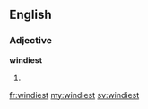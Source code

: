 ==English==

===Adjective===
'''windiest'''

# {{superlative of|windy}}

[[fr:windiest]]
[[my:windiest]]
[[sv:windiest]]